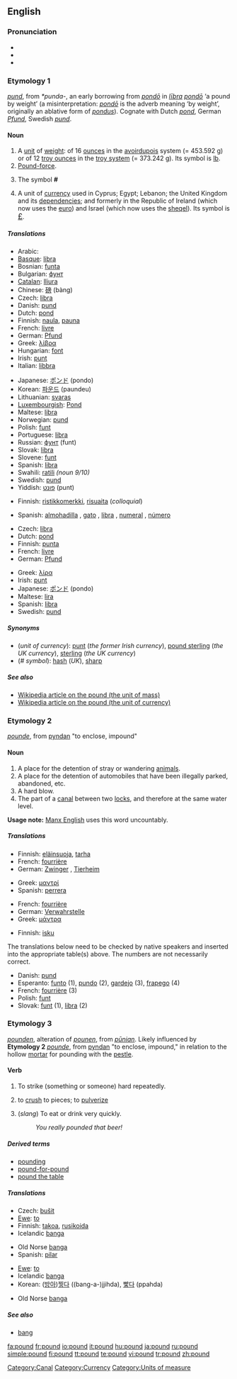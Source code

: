 ==English==

===Pronunciation===
*{{IPA|/paʊnd/}}
*{{audio|en-us-pound.ogg|Audio (US)}}
*{{rhymes|aʊnd}}

===Etymology 1===
{{OE.}} ''[[pund]]'', from {{Ger.}} ''*punda-'', an early borrowing from {{L.}} ''[[pondo|pondō]]'' in ''[[libra|lībra]] [[pondo|pondō]]'' ‘a pound by weight’ (a misinterpretation: ''[[pondo|pondō]]'' is the adverb meaning ‘by weight’, originally an ablative form of ''[[pondus]]''). Cognate with Dutch ''[[pond]]'', German ''[[Pfund]]'', Swedish ''[[pund]]''.

====Noun====
{{en-noun}}

# A [[unit]] of [[weight]]: of 16 [[ounce]]s in the [[avoirdupois]] system (= 453.592 g) or of 12 [[troy ounce]]s in the [[troy weight|troy system]] (= 373.242 g). Its symbol is [[lb]].
# [[pound-force|Pound-force]].
# {{US}} The symbol '''#''' <!--isn't this "pound sign" rather than "pound"?-->
# A unit of [[currency]] used in Cyprus; Egypt; Lebanon; the United Kingdom and its [[dependency|dependencies]]; and formerly in the Republic of Ireland (which now uses the [[euro]]) and Israel (which now uses the [[sheqel]]). Its symbol is <big>[[£]]</big>.

=====Translations=====
{{trans-top|unit of mass}}
*Arabic: {{Arab|[[باوند]]}} {{IPAchar|(baund)}} {{m}}
*[[Basque]]: [[libra]]
*Bosnian: [[funta]] {{f}}
*Bulgarian: [[фунт]] {{m}}
*[[Catalan]]: [[lliura]] {{f}}
*Chinese: [[磅]] (bàng)
*Czech: [[libra]] {{f}}
*Danish: [[pund]] {{n}}
*Dutch: [[pond#Dutch|pond]] {{n}}
*Finnish: [[naula]], [[pauna]]
*French: [[livre]] {{f}}
*German: [[Pfund]] {{n}}
*Greek: [[λίβρα]] {{f}}
*Hungarian: [[font#Hungarian|font]]
*Irish: [[punt]] {{m}}
*Italian: [[libbra]] {{f}}
{{trans-mid}}
*Japanese: [[ポンド]] (pondo)
*Korean: [[파운드]] (paundeu)
*Lithuanian: [[svaras]]
*[[Luxembourgish]]: [[Pond]]
*Maltese: [[libra]] {{f}}
*Norwegian: [[pund]] {{n}}
*Polish: [[funt]] {{m}}
*Portuguese: [[libra]] {{f}}
*Russian: [[фунт]] (funt) {{m}}
*Slovak: [[libra]] {{f}}
*Slovene: [[funt]] {{m}}
*Spanish: [[libra]] {{f}}
*Swahili: [[ratili]] ''(noun 9/10)''
*Swedish: [[pund]] {{n}}
*Yiddish: [[פונט]] (punt) {{n}}
{{trans-bottom}}

{{trans-top|US: symbol #}}
*Finnish: [[ristikkomerkki]], [[risuaita]] (''colloquial'')
{{trans-mid}}
*Spanish: [[almohadilla]] {{f}} {{italbrac|Spain}}, [[gato]] {{m}} {{italbrac|Chile|Mexico}}, [[libra]] {{f}} {{italbrac|Puerto Rico}}, [[numeral]] {{m}} {{italbrac|Latin America}}, [[número]] {{m}} {{italbrac|Latin America}}
{{trans-bottom}}

{{trans-top|unit of currency}}
* Czech: [[libra]] {{f}}
*Dutch: [[pond#Dutch|pond]] {{n}}
*Finnish: [[punta]]
*French: [[livre]] {{f}}
*German: [[Pfund]] {{n}}
{{trans-mid}}
*Greek: [[λίρα]] {{f}}
*Irish: [[punt]] {{m}}
*Japanese: [[ポンド]] (pondo)
*Maltese: [[lira]] {{f}}
*Spanish: [[libra]] {{f}}
*Swedish: [[pund]] {{n}}
{{trans-bottom}}

=====Synonyms=====
*(''unit of currency''): [[punt]] (''the former Irish currency''), [[pound sterling]] (''the UK currency''), [[sterling]] (''the UK currency'')
*(''# symbol''): [[hash]] (''UK''), [[sharp]]

=====See also=====
*[[w:Pound|Wikipedia article on the pound (the unit of mass)]]
*[[w:Pound_Sterling|Wikipedia article on the pound (the unit of currency)]]

===Etymology 2===
{{ME.}} ''[[pounde]]'', from {{OE.}} [[pyndan]] "to enclose, impound"

====Noun====
{{en-noun}}

# A place for the detention of stray or wandering [[animal]]s.
# A place for the detention of automobiles that have been illegally parked, abandoned, etc.
# A hard blow.
# The part of a [[canal]] between two [[lock]]s, and therefore at the same water level.

'''Usage note:''' [[w:Manx English|Manx English]] uses this word uncountably.

=====Translations=====
{{trans-top|place for the detention of stray animals}}
*Finnish: [[eläinsuoja]], [[tarha]]
*French: [[fourrière]] {{f}}
*German: [[Zwinger]] {{m}}, [[Tierheim]] {{n}}
{{trans-mid}}
*Greek: [[μαντρί]] {{n}}
*Spanish: [[perrera]] {{f}}
{{trans-bottom}}

{{trans-top|place for the detention of automobiles}}
*French: [[fourrière]] {{f}}
*German: [[Verwahrstelle]] {{f}}
*Greek: [[μάντρα]] {{f}}
{{trans-mid}}
{{trans-bottom}}

{{trans-top|hard blow}}
*Finnish: [[isku]]
{{trans-mid}}
{{trans-bottom}}

The translations below need to be checked by native speakers and inserted into the appropriate table(s) above.  The numbers are not necessarily correct.

*Danish: [[pund]] {{n}}
*Esperanto: [[funto]] (1), [[pundo]] (2), [[gardejo]] (3), [[frapego]] (4)
*French: [[fourrière]] {{f}} (3)
*Polish: [[funt]] {{m}}
*Slovak: [[funt]] {{m}} (1), [[libra]] {{f}} (2)

===Etymology 3===
{{ME.}} ''[[pounden]]'', alteration of ''[[pounen]]'', from {{OE.}} ''[[pūnian]]''. Likely influenced by '''Etymology 2''' {{ME.}} ''[[pounde]]'', from {{OE.}} [[pyndan]] "to enclose, impound," in relation to the hollow [[mortar]] for pounding with the [[pestle]].

====Verb====
{{en-verb}}

# {{transitive}} To strike (something or someone) hard repeatedly.
# {{transitive}} to [[crush]] to pieces; to [[pulverize]]
# {{transitive}} (''slang'') To eat or drink very quickly.
#:''You really pounded that beer!''

=====Derived terms=====
*[[pounding]]
*[[pound-for-pound]]
*[[pound the table]]

=====Translations=====
{{trans-top|strike hard repeatedly}}
*Czech: [[bušit]]
*[[Ewe]]: [[to]]
*Finnish: [[takoa]], [[rusikoida]]
*Icelandic [[banga]]
{{trans-mid}}
*Old Norse [[banga]]
*Spanish: [[pilar]]
{{trans-bottom}}

{{trans-top|crush to pieces}}
*[[Ewe]]: [[to]]
*Icelandic [[banga]]
*Korean: ([[방아]])[[찧다]] ((bang-a-)jjihda), [[빻다]] (ppahda)
{{trans-mid}}
*Old Norse [[banga]]
{{trans-bottom}}

{{trans-top|eat or drink quickly}}
{{trans-mid}}
{{trans-bottom}}

=====See also=====
*[[bang]]

[[Category:Canal]]
[[Category:Currency]]
[[Category:Units of measure]]

[[fa:pound]]
[[fr:pound]]
[[io:pound]]
[[it:pound]]
[[hu:pound]]
[[ja:pound]]
[[ru:pound]]
[[simple:pound]]
[[fi:pound]]
[[tt:pound]]
[[te:pound]]
[[vi:pound]]
[[tr:pound]]
[[zh:pound]]
